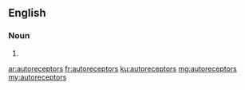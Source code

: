 ==English==

===Noun===
{{head|en|noun plural form}}

# {{plural of|autoreceptor|lang=en}}

[[ar:autoreceptors]]
[[fr:autoreceptors]]
[[ku:autoreceptors]]
[[mg:autoreceptors]]
[[my:autoreceptors]]